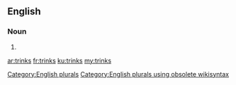 ==English==

===Noun===
{{head|en}}

# {{plural of|trink}}

[[Category:English plurals]][[Category:English plurals using obsolete wikisyntax]]

[[ar:trinks]]
[[fr:trinks]]
[[ku:trinks]]
[[my:trinks]]